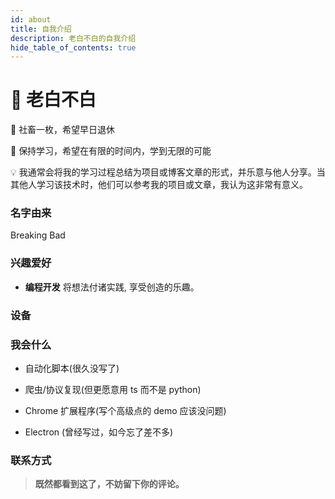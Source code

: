 ```yaml
---
id: about
title: 自我介绍
description: 老白不白的自我介绍
hide_table_of_contents: true
---
```



# 👋 老白不白

🧑 社畜一枚，希望早日退休

🌱 保持学习，希望在有限的时间内，学到无限的可能


💡 我通常会将我的学习过程总结为项目或博客文章的形式，并乐意与他人分享。当其他人学习该技术时，他们可以参考我的项目或文章，我认为这非常有意义。

### 名字由来

Breaking Bad

### 兴趣爱好


- **编程开发** 将想法付诸实践, 享受创造的乐趣。

### 设备


### 我会什么


- 自动化脚本(很久没写了)

- 爬虫/协议复现(但更愿意用 ts 而不是 python)


- Chrome 扩展程序(写个高级点的 demo 应该没问题)

- Electron (曾经写过，如今忘了差不多)



### 联系方式


> **既然都看到这了，不妨留下你的评论。**

<Comment />
